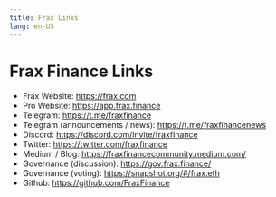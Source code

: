 ```yaml
---
title: Frax Links
lang: en-US
---
```


# Frax Finance Links

- Frax Website: https://frax.com
- Pro Website: https://app.frax.finance
- Telegram: https://t.me/fraxfinance
- Telegram (announcements / news): https://t.me/fraxfinancenews
- Discord: https://discord.com/invite/fraxfinance
- Twitter: https://twitter.com/fraxfinance
- Medium / Blog: https://fraxfinancecommunity.medium.com/
- Governance (discussion): https://gov.frax.finance/
- Governance (voting): https://snapshot.org/#/frax.eth
- Github: https://github.com/FraxFinance
